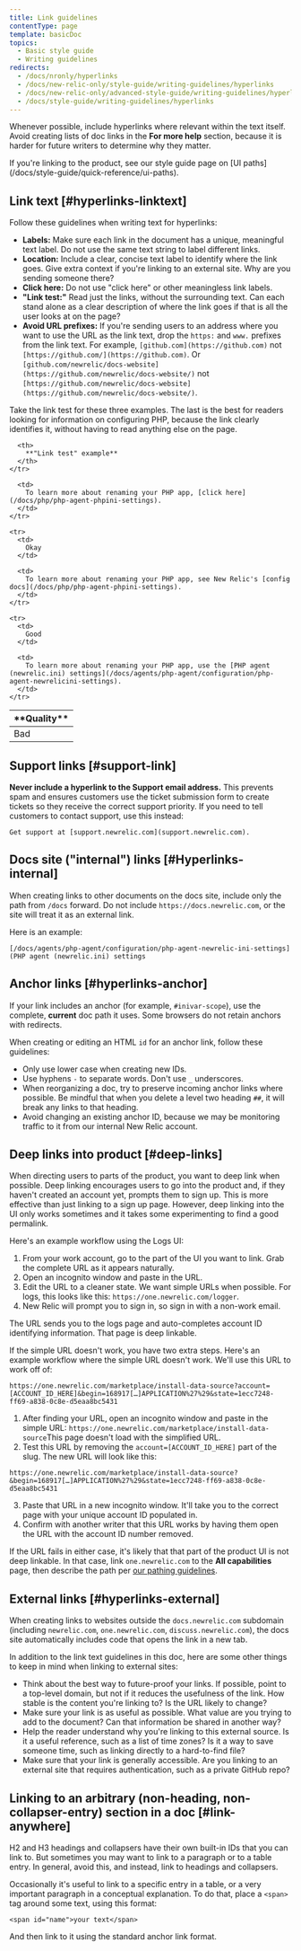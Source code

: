 ```yaml
---
title: Link guidelines
contentType: page
template: basicDoc
topics:
  - Basic style guide
  - Writing guidelines
redirects:
  - /docs/nronly/hyperlinks
  - /docs/new-relic-only/style-guide/writing-guidelines/hyperlinks
  - /docs/new-relic-only/advanced-style-guide/writing-guidelines/hyperlinks
  - /docs/style-guide/writing-guidelines/hyperlinks
---
```


Whenever possible, include hyperlinks where relevant within the text itself. Avoid creating lists of doc links in the **For more help** section, because it is harder for future writers to determine why they matter.

<Callout variant="tip">
  If you're linking to the product, see our style guide page on [UI paths](/docs/style-guide/quick-reference/ui-paths).
</Callout>

## Link text [#hyperlinks-linktext]

Follow these guidelines when writing text for hyperlinks:

* **Labels:** Make sure each link in the document has a unique, meaningful text label. Do not use the same text string to label different links.
* **Location:** Include a clear, concise text label to identify where the link goes. Give extra context if you're linking to an external site. Why are you sending someone there?
* **Click here:** Do not use "click here" or other meaningless link labels.
* **"Link test:"** Read just the links, without the surrounding text. Can each stand alone as a clear description of where the link goes if that is all the user looks at on the page?
* **Avoid URL prefixes:** If you're sending users to an address where you want to use the URL as the link text, drop the `https:` and `www.` prefixes from the link text. For example, `[github.com](https://github.com)` not `[https://github.com/](https://github.com)`. Or `[github.com/newrelic/docs-website](https://github.com/newrelic/docs-website/)` not `[https://github.com/newrelic/docs-website](https://github.com/newrelic/docs-website/)`.

Take the link test for these three examples. The last is the best for readers looking for information on configuring PHP, because the link clearly identifies it, without having to read anything else on the page.

<table>
  <thead>
    <tr>
      <th width={100}>
        **Quality**
      </th>

      <th>
        **"Link test" example**
      </th>
    </tr>
  </thead>

  <tbody>
    <tr>
      <td>
        Bad
      </td>

      <td>
        To learn more about renaming your PHP app, [click here](/docs/php/php-agent-phpini-settings).
      </td>
    </tr>

    <tr>
      <td>
        Okay
      </td>

      <td>
        To learn more about renaming your PHP app, see New Relic's [config docs](/docs/php/php-agent-phpini-settings).
      </td>
    </tr>

    <tr>
      <td>
        Good
      </td>

      <td>
        To learn more about renaming your PHP app, use the [PHP agent (newrelic.ini) settings](/docs/agents/php-agent/configuration/php-agent-newrelicini-settings).
      </td>
    </tr>
  </tbody>
</table>

## Support links [#support-link]

**Never include a hyperlink to the Support email address.** This prevents spam and ensures customers use the ticket submission form to create tickets so they receive the correct support priority. If you need to tell customers to contact support, use this instead:

```
Get support at [support.newrelic.com](support.newrelic.com).
```

## Docs site ("internal") links [#Hyperlinks-internal]

When creating links to other documents on the docs site, include only the path from `/docs` forward. Do not include `https://docs.newrelic.com`, or the site will treat it as an external link.

Here is an example:

```
[/docs/agents/php-agent/configuration/php-agent-newrelic-ini-settings](PHP agent (newrelic.ini) settings
```

## Anchor links [#hyperlinks-anchor]

If your link includes an anchor (for example, `#inivar-scope`), use the complete, **current** doc path it uses. Some browsers do not retain anchors with redirects.

When creating or editing an HTML `id` for an anchor link, follow these guidelines:

* Only use lower case when creating new IDs.
* Use hyphens `-` to separate words. Don't use `_` underscores.
* When reorganizing a doc, try to preserve incoming anchor links where possible. Be mindful that when you delete a level two heading `##`, it will break any links to that heading.
* Avoid changing an existing anchor ID, because we may be monitoring traffic to it from our internal New Relic account.

## Deep links into product [#deep-links]

When directing users to parts of the product, you want to deep link when possible. Deep linking encourages users to go into the product and, if they haven't created an account yet, prompts them to sign up. This is more effective than just linking to a sign up page. However, deep linking into the UI only works sometimes and it takes some experimenting to find a good permalink. 

Here's an example workflow using the Logs UI: 

1. From your work account, go to the part of the UI you want to link. Grab the complete URL as it appears naturally.
2. Open an incognito window and paste in the URL.
3. Edit the URL to a cleaner state. We want simple URLs when possible. For logs, this looks like this: `https://one.newrelic.com/logger`. 
4. New Relic will prompt you to sign in, so sign in with a non-work email. 

The URL sends you to the logs page and auto-completes account ID identifying information. That page is deep linkable.

If the simple URL doesn't work, you have two extra steps. Here's an example workflow where the simple URL doesn't work. We'll use this URL to work off of: 

```
https://one.newrelic.com/marketplace/install-data-source?account=[ACCOUNT_ID_HERE]&begin=168917[…]APPLICATION%27%29&state=1ecc7248-ff69-a838-0c8e-d5eaa8bc5431
```

1. After finding your URL, open an incognito window and paste in the simple URL: `https://one.newrelic.com/marketplace/install-data-source`This page doesn't load with the simplified URL. 
2. Test this URL by removing the `account=[ACCOUNT_ID_HERE]` part of the slug. The new URL will look like this: 

```
https://one.newrelic.com/marketplace/install-data-source?&begin=168917[…]APPLICATION%27%29&state=1ecc7248-ff69-a838-0c8e-d5eaa8bc5431
```
3. Paste that URL in a new incognito window. It'll take you to the correct page with your unique account ID populated in.
4. Confirm with another writer that this URL works by having them open the URL with the account ID number removed.  

If the URL fails in either case, it's likely that that part of the product UI is not deep linkable. In that case, link `one.newrelic.com` to the **All capabilities** page, then describe the path per [our pathing guidelines](/docs/style-guide/formatting/ui-paths). 

## External links [#hyperlinks-external]

When creating links to websites outside the `docs.newrelic.com` subdomain (including `newrelic.com`, `one.newrelic.com`, `discuss.newrelic.com`), the docs site automatically includes code that opens the link in a new tab.

In addition to the link text guidelines in this doc, here are some other things to keep in mind when linking to external sites:

* Think about the best way to future-proof your links. If possible, point to a top-level domain, but not if it reduces the usefulness of the link. How stable is the content you're linking to? Is the URL likely to change?
* Make sure your link is as useful as possible. What value are you trying to add to the document? Can that information be shared in another way?
* Help the reader understand why you're linking to this external source. Is it a useful reference, such as a list of time zones? Is it a way to save someone time, such as linking directly to a hard-to-find file?
* Make sure that your link is generally accessible. Are you linking to an external site that requires authentication, such as a private GitHub repo?

## Linking to an arbitrary (non-heading, non-collapser-entry) section in a doc [#link-anywhere]

H2 and H3 headings and collapsers have their own built-in IDs that you can link to. But sometimes you may want to link to a paragraph or to a table entry. In general, avoid this, and instead, link to headings and collapsers.

Occasionally it's useful to link to a specific entry in a table, or a very important paragraph in a conceptual explanation. To do that, place a `<span>` tag around some text, using this format:

```
<span id="name">your text</span>
```

And then link to it using the standard anchor link format.

